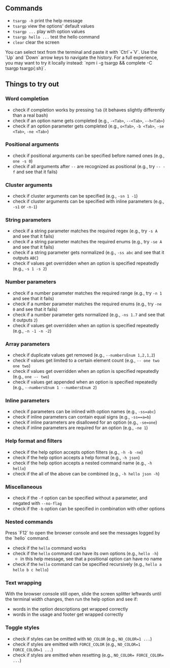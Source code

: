 

<Demo />

## Commands

- `tsargp -h` print the help message
- `tsargp` view the options' default values
- `tsargp ...` play with option values
- `tsargp hello ...` test the hello command
- `clear` clear the screen

<Callout type="default">
  You can select text from the terminal and paste it with `Ctrl`+`V`. Use the `Up` and `Down` arrow
  keys to navigate the history. For a full experience, you may want to try it locally instead:
  `npm i -g tsargp && complete -C tsargp tsargp{:sh}`.
</Callout>

## Things to try out

### Word completion

- check if completion works by pressing `Tab` (it behaves slightly differently than a real bash)
- check if an option name gets completed (e.g., `-<Tab>`, `--<Tab>`, `--h<Tab>`)
- check if an option parameter gets completed (e.g., `o<Tab>`, `-b <Tab>`, `-se <Tab>`, `-ne <Tab>`)

### Positional arguments

- check if positional arguments can be specified before named ones (e.g., `one -s 0`)
- check if all arguments after `--` are recognized as positional (e.g., try `-- -f` and see that it
  fails)

### Cluster arguments

- check if cluster arguments can be specified (e.g., `-sn 1 -1`)
- check if cluster arguments can be specified with inline parameters (e.g., `-s1` or `-n-1`)

### String parameters

- check if a string parameter matches the required regex (e.g., try `-s A` and see that it fails)
- check if a string parameter matches the required enums (e.g., try `-se A` and see that it fails)
- check if a string parameter gets normalized (e.g., `-ss abc` and see that it outputs `ABC`)
- check if values get overridden when an option is specified repeatedly (e.g., `-s 1 -s 2`)

### Number parameters

- check if a number parameter matches the required range (e.g., try `-n 1` and see that it fails)
- check if a number parameter matches the required enums (e.g., try `-ne 0` and see that it fails)
- check if a number parameter gets normalized (e.g., `-ns 1.7` and see that it outputs `2`)
- check if values get overridden when an option is specified repeatedly (e.g., `-n -1 -n -2`)

### Array parameters

- check if duplicate values get removed (e.g., `--numbersEnum 1,2,1,2`)
- check if values get limited to a certain element count (e.g., `-- one two one two`)
- check if values get overridden when an option is specified repeatedly (e.g., `one -- two`)
- check if values get appended when an option is specified repeatedly (e.g.,
  `--numbersEnum 1 --numbersEnum 2`)

### Inline parameters

- check if parameters can be inlined with option names (e.g., `-ss=abc`)
- check if inline parameters can contain equal signs (e.g., `-ss==a=b`)
- check if inline parameters are disallowed for an option (e.g., `-se=one`)
- check if inline parameters are required for an option (e.g., `-ne 1`)

### Help format and filters

- check if the help option accepts option filters (e.g., `-h -b -ne`)
- check if the help option accepts a help format (e.g., `-h json`)
- check if the help option accepts a nested command name (e.g., `-h hello`)
- check if the all of the above can be combined (e.g., `-h hello json -h`)

### Miscellaneous

- check if the `-f` option can be specified without a parameter, and negated with `--no-flag`
- check if the `-b` option can be specified in combination with other options

### Nested commands

<Callout type="default">
  Press `F12` to open the browser console and see the messages logged by the `hello` command.
</Callout>

- check if the `hello` command works
- check if the `hello` command can have its own options (e.g., `hello -h`)
  - in this help message, see that a positional option can have no name
- check if the `hello` command can be specified recursively (e.g., `hello a hello b c hello`)

### Text wrapping

With the browser console still open, slide the screen splitter leftwards until the terminal width
changes, then run the help option and see if:

- words in the option descriptions get wrapped correctly
- words in the usage and footer get wrapped correctly

### Toggle styles

- check if styles can be omitted with `NO_COLOR` (e.g., `NO_COLOR=1 ...`)
- check if styles are emitted with `FORCE_COLOR` (e.g., `NO_COLOR=1 FORCE_COLOR=1 ...`)
- check if styles are emitted when resetting (e.g., `NO_COLOR= FORCE_COLOR= ...`)
